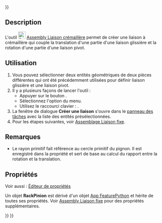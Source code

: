 <languages/>

{{UnfinishedDocu{{#translation:}}}}

{{Docnav/fr
|[[Assembly_CreateJointAngle/fr|Liaison d'angle]]
|[[Assembly_CreateJointScrew/fr|Liaison hélicoïdale]]
|[[Assembly_Workbench/fr|Atelier Assembly]]
|IconL=Assembly_CreateJointAngle.svg
|IconR=Assembly_CreateJointScrew.svg
|IconC=Workbench_Assembly.svg
}}

<div class="mw-translate-fuzzy">
{{GuiCommand/fr
|Name=Assembly CreateJointRackPinion
|Name/fr=Assembly Liaison crémaillère
|MenuLocation=Assemblage → Créer une liaison crémaillère
|Workbenches=[[Assembly_Workbench/fr|Assembly]]
|Shortcut={{KEY|Q}}
|Version=1.0
|SeeAlso=
}}
</div>

==Description==

<div class="mw-translate-fuzzy">
L'outil [[Image:Assembly_CreateJointRackPinion.svg|24px]] [[Assembly_CreateJointRackPinion/fr|Assembly Liaison crémaillère]] permet de créer une liaison à crémaillère qui couple la translation d'une partie d'une liaison glissière et la rotation d'une partie d'une liaison pivot.
</div>

<span id="Usage"></span>
==Utilisation==

<div class="mw-translate-fuzzy">
# Vous pouvez sélectionner deux entités géométriques de deux pièces différentes qui ont été précédemment utilisées pour définir liaison glissière et une liaison pivot.
# Il y a plusieurs façons de lancer l'outil :
#* Appuyer sur le bouton {{Button|[[Image:Assembly_CreateJointRackPinion.svg|16px]] [[Assembly_CreateJointRackPinion/fr|Créer une liaison crémaillère]]}}.
#* Sélectionnez l'option {{MenuCommand|Assemblage → [[Image:Assembly_CreateJointRackPinion.svg|16px]] Créer une liaison crémaillère}} du menu.
#* Utilisez le raccourci clavier : {{KEY|Q}}.
# La fenêtre de dialogue '''Créer une liaison''' s'ouvre dans le [[Task_panel/fr|panneau des tâches]] avec la liste des entités présélectionnées.
# Pour les étapes suivantes, voir [[Assembly_CreateJointFixed/fr#Utilisation|Assemblage Liaison fixe]].
</div>

<span id="Notes"></span>
==Remarques==

* Le rayon primitif fait référence au cercle primitif du pignon. Il est enregistré dans la propriété {{PropertyData|Distance}} et sert de base au calcul du rapport entre la rotation et la translation. 

<span id="Properties"></span>
==Propriétés==

Voir aussi : [[Property_editor/fr|Éditeur de propriétés]]

Un objet '''RackPinion''' est dérivé d'un objet [[App_FeaturePython/fr|App FeaturePython]] et hérite de toutes ses propriétés. Voir [[Assembly_CreateJointFixed/fr#Propriétés|Assembly Liaison fixe]] pour des propriétés supplémentaires.


{{Docnav/fr
|[[Assembly_CreateJointAngle/fr|Liaison d'angle]]
|[[Assembly_CreateJointScrew/fr|Liaison hélicoïdale]]
|[[Assembly_Workbench/fr|Atelier Assembly]]
|IconL=Assembly_CreateJointAngle.svg
|IconR=Assembly_CreateJointScrew.svg
|IconC=Workbench_Assembly.svg
}}

{{Assembly_Tools_navi{{#translation:}}}}
{{Userdocnavi{{#translation:}}}}